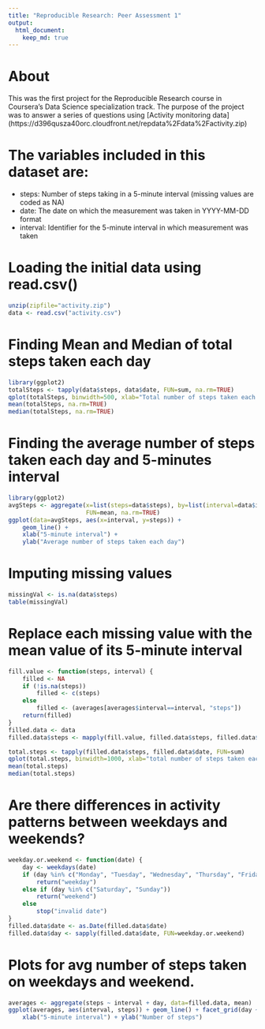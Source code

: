 ```yaml
---
title: "Reproducible Research: Peer Assessment 1"
output: 
  html_document:
    keep_md: true
---
```

# About

This was the first project for the Reproducible Research course in Coursera's Data Science specialization track. The purpose of the project was to answer a series of questions using 
[Activity monitoring data] (https://d396qusza40orc.cloudfront.net/repdata%2Fdata%2Factivity.zip)

# The variables included in this dataset are:

- steps: Number of steps taking in a 5-minute interval (missing values are coded as NA)
- date: The date on which the measurement was taken in YYYY-MM-DD format
- interval: Identifier for the 5-minute interval in which measurement was taken


# Loading the initial data using read.csv() 
```r
unzip(zipfile="activity.zip")    
data <- read.csv("activity.csv")
```

# Finding Mean and Median of total steps taken each day
```r
library(ggplot2)  
totalSteps <- tapply(data$steps, data$date, FUN=sum, na.rm=TRUE)  
qplot(totalSteps, binwidth=500, xlab="Total number of steps taken each day")  
mean(totalSteps, na.rm=TRUE)  
median(totalSteps, na.rm=TRUE)  
```
# Finding the average number of steps taken each day and 5-minutes interval
```r
library(ggplot2)  
avgSteps <- aggregate(x=list(steps=data$steps), by=list(interval=data$interval),
                      FUN=mean, na.rm=TRUE)  
ggplot(data=avgSteps, aes(x=interval, y=steps)) +
    geom_line() +  
    xlab("5-minute interval") +  
    ylab("Average number of steps taken each day")  
```
# Imputing missing values   
```r
missingVal <- is.na(data$steps)  
table(missingVal)  
```
# Replace each missing value with the mean value of its 5-minute interval  
```r
fill.value <- function(steps, interval) {  
    filled <- NA  
    if (!is.na(steps))  
        filled <- c(steps)  
    else  
        filled <- (averages[averages$interval==interval, "steps"])  
    return(filled)  
}  
filled.data <- data 
filled.data$steps <- mapply(fill.value, filled.data$steps, filled.data$interval)  

total.steps <- tapply(filled.data$steps, filled.data$date, FUN=sum)  
qplot(total.steps, binwidth=1000, xlab="total number of steps taken each day")  
mean(total.steps)  
median(total.steps)  
```
# Are there differences in activity patterns between weekdays and weekends?  
```r
weekday.or.weekend <- function(date) {  
    day <- weekdays(date)  
    if (day %in% c("Monday", "Tuesday", "Wednesday", "Thursday", "Friday"))  
        return("weekday")  
    else if (day %in% c("Saturday", "Sunday"))  
        return("weekend")  
    else  
        stop("invalid date")    
}  
filled.data$date <- as.Date(filled.data$date)  
filled.data$day <- sapply(filled.data$date, FUN=weekday.or.weekend)  
```
# Plots for avg number of steps taken on weekdays and weekend. 
```r
averages <- aggregate(steps ~ interval + day, data=filled.data, mean)  
ggplot(averages, aes(interval, steps)) + geom_line() + facet_grid(day ~ .) +  
    xlab("5-minute interval") + ylab("Number of steps")  
```
